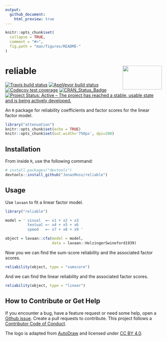 ```yaml
---
output:
  github_document:
    html_preview: true
---
```


<!-- README.md is generated from README.Rmd. Please edit that file -->


```r
knitr::opts_chunk$set(
  collapse = TRUE,
  comment = "#>",
  fig.path = "man/figures/README-"
)
```

# reliable <img src="man/figures/logo.png" align="right" width="126" height="77" />
[![Travis build status](https://travis-ci.org/JonasMoss/reliable.svg?branch=master)](https://travis-ci.org/JonasMoss/reliable)
[![AppVeyor build status](https://ci.appveyor.com/api/projects/status/github/JonasMoss/reliable?branch=master&svg=true)](https://ci.appveyor.com/project/JonasMoss/reliable)
[![Codecov test coverage](https://codecov.io/gh/JonasMoss/reliable/branch/master/graph/badge.svg)](https://codecov.io/gh/JonasMoss/reliable?branch=master)
[![CRAN_Status_Badge](https://www.r-pkg.org/badges/version/reliable)](https://cran.r-project.org/package=reliable)
[![Project Status: Active – The project has reached a stable, usable state and is being actively developed.](https://www.repostatus.org/badges/latest/active.svg)](https://www.repostatus.org/#active)


An `R` package for reliability coefficients and factor scores for the linear
factor model. 
```r
library("attenuation")
knitr::opts_chunk$set(echo = TRUE)
knitr::opts_chunk$set(out.width='750px', dpi=200)
```

## Installation
From inside `R`, use the following command:
```r
# install.packages("devtools")
devtools::install_github("JonasMoss/reliable")
```

## Usage
Use `lavaan` to fit a linear factor model.

```r
library("reliable")

model = ' visual  =~ x1 + x2 + x3
          textual =~ x4 + x5 + x6
          speed   =~ x7 + x8 + x9 '

object = lavaan::cfa(model = model,
                     data = lavaan::HolzingerSwineford1939)
```

Now you we can find the sum-score reliability and the associated factor
scores.

```r
reliability(object, type = "sumscore")
```

And we can find the linear reliability and the associated factor scores.

```r
reliability(object, type = "linear")
```

## How to Contribute or Get Help
If you encounter a bug, have a feature request or need some help, open a [Github issue](https://github.com/JonasMoss/reliable/issues). Create a pull requests
to contribute. This project follows a [Contributor Code of Conduct](https://www.contributor-covenant.org/version/1/4/code-of-conduct.md).

The logo is adapted from [AutoDraw](https://www.autodraw.com/) and licensed under
[CC BY 4.0](https://creativecommons.org/licenses/by/4.0/).